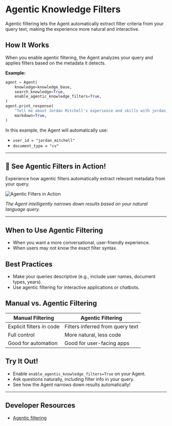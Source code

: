 # Agentic Knowledge Filters

Agentic filtering lets the Agent automatically extract filter criteria from your query text, making the experience more natural and interactive.

## How It Works

When you enable agentic filtering, the Agent analyzes your query and applies filters based on the metadata it detects.

**Example:**
```python
agent = Agent(
    knowledge=knowledge_base,
    search_knowledge=True,
    enable_agentic_knowledge_filters=True,
)
agent.print_response(
    "Tell me about Jordan Mitchell's experience and skills with jordan_mitchell as user id and document type cv",
    markdown=True,
)
```

In this example, the Agent will automatically use:
- `user_id = "jordan_mitchell"`
- `document_type = "cv"`

---

## 🌟 See Agentic Filters in Action!

Experience how agentic filters automatically extract relevant metadata from your query.

![Agentic Filters in Action](/images/agentic_filters.png)

*The Agent intelligently narrows down results based on your natural language query.*

---

## When to Use Agentic Filtering

- When you want a more conversational, user-friendly experience.
- When users may not know the exact filter syntax.

## Best Practices

- Make your queries descriptive (e.g., include user names, document types, years).
- Use agentic filtering for interactive applications or chatbots.

## Manual vs. Agentic Filtering

| Manual Filtering | Agentic Filtering |
|------------------|------------------|
| Explicit filters in code | Filters inferred from query text |
| Full control | More natural, less code |
| Good for automation | Good for user-facing apps |

## Try It Out!

- Enable `enable_agentic_knowledge_filters=True` on your Agent.
- Ask questions naturally, including filter info in your query.
- See how the Agent narrows down results automatically!

---

## Developer Resources
- [Agentic filtering](https://github.com/agno-agi/agno/blob/main/cookbook/agent_concepts/knowledge/filters/pdf/agentic_filtering.py)
